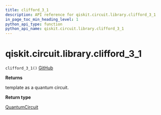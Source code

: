 ```yaml
---
title: clifford_3_1
description: API reference for qiskit.circuit.library.clifford_3_1
in_page_toc_min_heading_level: 1
python_api_type: function
python_api_name: qiskit.circuit.library.clifford_3_1
---
```


# qiskit.circuit.library.clifford\_3\_1

<span id="qiskit.circuit.library.clifford_3_1" />

`clifford_3_1()` [GitHub](https://github.com/qiskit/qiskit/tree/stable/0.17/qiskit/circuit/library/templates/clifford/clifford_3_1.py "view source code")

**Returns**

template as a quantum circuit.

**Return type**

[QuantumCircuit](qiskit.circuit.QuantumCircuit "qiskit.circuit.QuantumCircuit")

